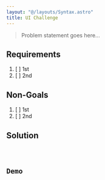 ```yaml
---
layout: "@/layouts/Syntax.astro"
title: UI Challenge
---
```




> Problem statement goes here...

## Requirements

1. [ ] 1st
1. [ ] 2nd

## Non-Goals

1. [ ] 1st
1. [ ] 2nd

## Solution

<Code lang="typescript" code={source} />

## Demo

<Component />
